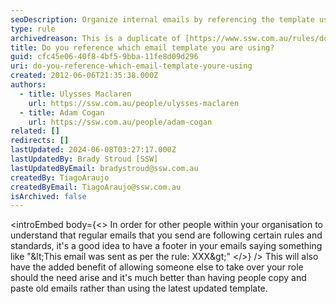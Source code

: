 ```yaml
---
seoDescription: Organize internal emails by referencing the template used with a clear footer stating the rule followed.
type: rule
archivedreason: This is a duplicate of [https://www.ssw.com.au/rules/do-you-link-internal-emails-to-the-rule-they-follow](/rules/do-you-link-internal-emails-to-the-rule-they-follow)
title: Do you reference which email template you are using?
guid: cfc45e06-40f8-4bf5-9bba-11fe8d09d296
uri: do-you-reference-which-email-template-youre-using
created: 2012-06-06T21:35:38.000Z
authors:
  - title: Ulysses Maclaren
    url: https://ssw.com.au/people/ulysses-maclaren
  - title: Adam Cogan
    url: https://ssw.com.au/people/adam-cogan
related: []
redirects: []
lastUpdated: 2024-06-08T03:27:17.000Z
lastUpdatedBy: Brady Stroud [SSW]
lastUpdatedByEmail: bradystroud@ssw.com.au
createdBy: TiagoAraujo
createdByEmail: TiagoAraujo@ssw.com.au
isArchived: false
---
```


<introEmbed
  body={<>
In order for other people within your organisation to understand that regular emails that you send are following certain rules and standards, it's a good idea to have a footer in your emails saying something like "\&lt;This email was sent as per the rule: XXX\&gt;"
  </>}
/>
This will also have the added benefit of allowing someone else to take over your role should the need arise and it's much better than having people copy and paste old emails rather than using the latest updated template.
